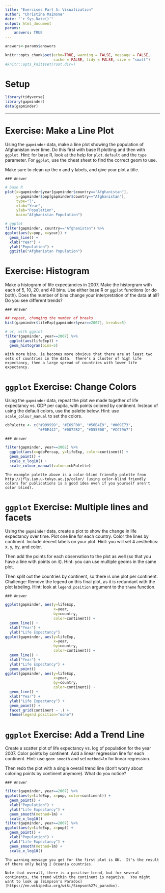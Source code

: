 ```yaml
---
title: "Exercises Part 5: Visualization"
author: "Christina Maimone"
date: "`r Sys.Date()`"
output: html_document
params:
    answers: TRUE
---
```



```r
answers<-params$answers
```

```r
knitr::opts_chunk$set(echo=TRUE, warning = FALSE, message = FALSE,
                      cache = FALSE, tidy = FALSE, size = "small")
#knitr::opts_knit$set(root.dir=)
```

# Setup

```r
library(tidyverse)
library(gapminder)
data(gapminder)
```

---

# Exercise: Make a Line Plot

Using the `gapminder` data, make a line plot showing the population of Afghanistan over time.  Do this first with base R plotting and then with `ggplot`.  Hint: for base R, look at the help for `plot.default` and the `type` parameter.  For `ggplot`, use the cheat sheet to find the correct geom to use.

Make sure to clean up the x and y labels, and give your plot a title.

```asis
### Answer
```

```r
# base R
plot(x=gapminder$year[gapminder$country=="Afghanistan"], 
     y=gapminder$pop[gapminder$country=="Afghanistan"],
     type="l",
     xlab="Year",
     ylab="Population",
     main="Afghanistan Population")

# ggplot
filter(gapminder, country=="Afghanistan") %>%
ggplot(aes(y=pop, x=year)) +
  geom_line() + 
  xlab("Year") + 
  ylab("Population") + 
  ggtitle("Afghanistan Population")
```


# Exercise: Histogram

Make a histogram of life expectancies in 2007.  Make the historgram with each of 5, 10, 20, and 40 bins.  Use either base R or `ggplot` functions (or do both).  Does the number of bins change your interpretation of the data at all?  Do you see different trends?

```asis
### Answer
```

```r
## repeat, changing the number of breaks
hist(gapminder$lifeExp[gapminder$year==2007], breaks=5)

# or, with ggplot
filter(gapminder, year==2007) %>%
  ggplot(aes(lifeExp)) + 
  geom_histogram(bins=5)
```

```asis
With more bins, ie becomes more obvious that there are at least two sets of countries in the data.  There's a cluster of high life expectancy, then a large spread of countries with lower life expectancy.
```



# `ggplot` Exercise: Change Colors

Using the `gapminder` data, repeat the plot we made together of life expectancy vs. GDP per capita, with points colored by continent.  Instead of using the default colors, use the palette below.  Hint: use `scale_colour_manual` to set the colors.

```r
cbPalette <- c("#999999", "#E69F00", "#56B4E9", "#009E73", 
               "#F0E442", "#0072B2", "#D55E00", "#CC79A7")
```


```asis
### Answer
```

```r
filter(gapminder, year==2002) %>% 
  ggplot(aes(x=gdpPercap, y=lifeExp, color=continent)) + 
  geom_point() + 
  scale_x_log10() + 
  scale_colour_manual(values=cbPalette)
```

```asis
The example palette above is a color-blind friendly palette from http://jfly.iam.u-tokyo.ac.jp/color/ (using color-blind friendly colors for publications is a good idea even if you yourself aren't color blind).
```



# `ggplot` Exercise: Multiple lines and facets

Using the `gapminder` data, create a plot to show the change in life expectancy over time.  Plot one line for each country.  Color the lines by continent.  Include decent labels on your plot.  Hint: you will set 4 aesthetics: x, y, by, and color.

Then add the points for each observation to the plot as well (so that you have a line with points on it).  Hint: you can use multiple geoms in the same plot.

Then split out the countries by continent, so there is one plot per continent.  Challenge: Remove the legend on this final plot, as it is redundant with the plot labeling.  Hint: look at `legend.position` argument to the `theme` function.

```asis
### Answer
```

```r
ggplot(gapminder, aes(y=lifeExp, 
                      x=year, 
                      by=country, 
                      color=continent)) + 
  geom_line() + 
  xlab("Year") + 
  ylab("Life Expectancy")
ggplot(gapminder, aes(y=lifeExp, 
                      x=year, 
                      by=country, 
                      color=continent)) + 
  geom_line() + 
  xlab("Year") + 
  ylab("Life Expectancy") + 
  geom_point()
ggplot(gapminder, aes(y=lifeExp, 
                      x=year, 
                      by=country, 
                      color=continent)) + 
  geom_line() + 
  xlab("Year") + 
  ylab("Life Expectancy") + 
  geom_point() + 
  facet_grid(continent ~ .) + 
  theme(legend.position="none")
```


# `ggplot` Exercise: Add a Trend Line

Create a scatter plot of life expectancy vs. log of population for the year 2007.  Color points by continent.  Add a linear regression line for each continent.  Hint: use `geom_smooth` and set `method=lm` for linear regression.

Then redo the plot with a single overall trend line (don't worry about coloring points by continent anymore).  What do you notice?

```asis
### Answer
```

```r
filter(gapminder, year==2007) %>%
ggplot(aes(y=lifeExp, x=pop, color=continent)) + 
  geom_point() + 
  xlab("Population") + 
  ylab("Life Expectancy") + 
  geom_smooth(method=lm) + 
  scale_x_log10() 
filter(gapminder, year==2007) %>%
ggplot(aes(y=lifeExp, x=pop)) + 
  geom_point() + 
  xlab("Population") + 
  ylab("Life Expectancy") + 
  geom_smooth(method=lm) + 
  scale_x_log10()
```

```asis
The warning message you get for the first plot is OK.  It's the result of there only being 2 Oceania countries.

Note that overall, there is a positive trend, but for several continents, the trend within the continent is negative.  You might want to look up [Simpson's Paradox](https://en.wikipedia.org/wiki/Simpson%27s_paradox).
```



